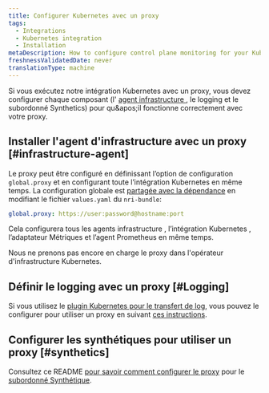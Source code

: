 ```yaml
---
title: Configurer Kubernetes avec un proxy
tags:
  - Integrations
  - Kubernetes integration
  - Installation
metaDescription: How to configure control plane monitoring for your Kubernetes integration with New Relic.
freshnessValidatedDate: never
translationType: machine
---
```


Si vous exécutez notre intégration Kubernetes avec un proxy, vous devez configurer chaque composant (l' [agent infrastructure ](/docs/infrastructure/install-infrastructure-agent), le logging et le subordonné Synthetics) pour qu&amp;apos;il fonctionne correctement avec votre proxy.

## Installer l'agent d'infrastructure avec un proxy [#infrastructure-agent]

Le proxy peut être configuré en définissant l’option de configuration `global.proxy` et en configurant toute l’intégration Kubernetes en même temps. La configuration globale est [partagée avec la dépendance](https://github.com/newrelic/helm-charts/tree/master/charts/nri-bundle#configure-dependencies) en modifiant le fichier `values.yaml` du `nri-bundle`:

```yaml
global.proxy: https://user:password@hostname:port
```

Cela configurera tous les agents infrastructure , l’intégration Kubernetes , l’adaptateur Métriques et l’agent Prometheus en même temps.

<Callout variant="important">
  Nous ne prenons pas encore en charge le proxy dans l'opérateur d'infrastructure Kubernetes.
</Callout>

## Définir le logging avec un proxy [#Logging]

Si vous utilisez le [plugin Kubernetes pour le transfert de log](/docs/logs/enable-log-management-new-relic/enable-log-monitoring-new-relic/kubernetes-plugin-log-forwarding), vous pouvez le configurer pour utiliser un proxy en suivant [ces instructions](https://github.com/newrelic/helm-charts/tree/master/charts/newrelic-logging#proxy-support).

## Configurer les synthétiques pour utiliser un proxy [#synthetics]

Consultez ce README [pour savoir comment configurer le proxy](https://github.com/newrelic/helm-charts/tree/master/charts/synthetics-minion) pour le [subordonné Synthétique](/docs/synthetics/synthetic-monitoring/private-locations/install-containerized-private-minions-cpms).
